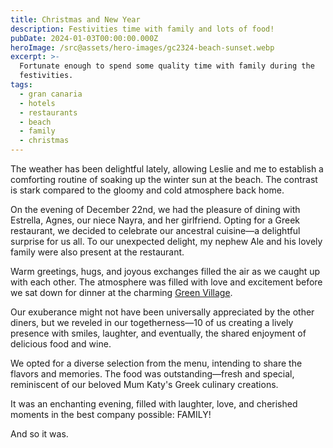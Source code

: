 ```yaml
---
title: Christmas and New Year
description: Festivities time with family and lots of food!
pubDate: 2024-01-03T00:00:00.000Z
heroImage: /src@assets/hero-images/gc2324-beach-sunset.webp
excerpt: >-
  Fortunate enough to spend some quality time with family during the
  festivities.
tags:
  - gran canaria
  - hotels
  - restaurants
  - beach
  - family
  - christmas
---
```


The weather has been delightful lately, allowing Leslie and me to establish a comforting routine of soaking up the winter sun at the beach. The contrast is stark compared to the gloomy and cold atmosphere back home.

On the evening of December 22nd, we had the pleasure of dining with Estrella, Agnes, our niece Nayra, and her girlfriend. Opting for a Greek restaurant, we decided to celebrate our ancestral cuisine—a delightful surprise for us all. To our unexpected delight, my nephew Ale and his lovely family were also present at the restaurant.

Warm greetings, hugs, and joyous exchanges filled the air as we caught up with each other. The atmosphere was filled with love and excitement before we sat down for dinner at the charming [Green Village](https://www.sabordegrecia.com).

Our exuberance might not have been universally appreciated by the other diners, but we reveled in our togetherness—10 of us creating a lively presence with smiles, laughter, and eventually, the shared enjoyment of delicious food and wine.

We opted for a diverse selection from the menu, intending to share the flavors and memories. The food was outstanding—fresh and special, reminiscent of our beloved Mum Katy's Greek culinary creations.

It was an enchanting evening, filled with laughter, love, and cherished moments in the best company possible: FAMILY!

And so it was.